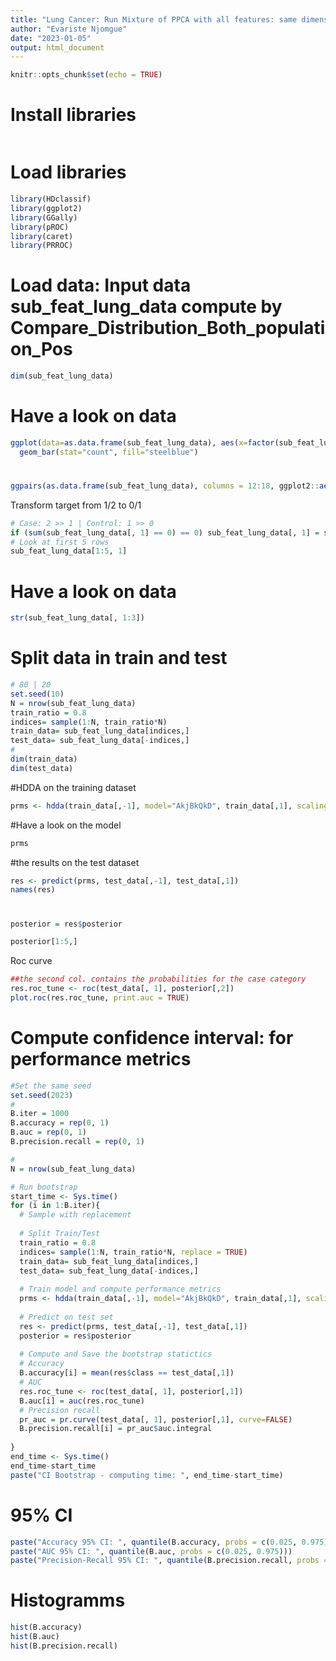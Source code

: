 ---
title: "Lung Cancer: Run Mixture of PPCA with all features: same dimension for components"
author: "Evariste Njomgue"
date: "2023-01-05"
output: html_document
---

```{r setup, include=FALSE}
knitr::opts_chunk$set(echo = TRUE)
```

# Install libraries
```{r eval=FALSE, include=FALSE}

```



# Load libraries
```{r}
library(HDclassif)
library(ggplot2)
library(GGally)
library(pROC)
library(caret)
library(PRROC)
```

# Load data: Input data sub_feat_lung_data compute by Compare_Distribution_Both_population_Pos
```{r}
dim(sub_feat_lung_data)
```

# Have a look on data
```{r}
ggplot(data=as.data.frame(sub_feat_lung_data), aes(x=factor(sub_feat_lung_data[,1]))) +
  geom_bar(stat="count", fill="steelblue")
```

# 
```{r}
ggpairs(as.data.frame(sub_feat_lung_data), columns = 12:18, ggplot2::aes(colour=as.character(sub_feat_lung_data[, 1]))) + theme_bw()
```


Transform target from 1/2 to 0/1
```{r}
# Case: 2 >> 1 | Control: 1 >> 0
if (sum(sub_feat_lung_data[, 1] == 0) == 0) sub_feat_lung_data[, 1] = sub_feat_lung_data[, 1] - 1
# Look at first 5 rows
sub_feat_lung_data[1:5, 1]
```


# Have a look on data
```{r}
str(sub_feat_lung_data[, 1:3])
```

# Split data in train and test
```{r}
# 80 | 20
set.seed(10)
N = nrow(sub_feat_lung_data)
train_ratio = 0.8
indices= sample(1:N, train_ratio*N)
train_data= sub_feat_lung_data[indices,]
test_data= sub_feat_lung_data[-indices,]
#
dim(train_data)
dim(test_data)
```

#HDDA on the training dataset
```{r}
prms <- hdda(train_data[,-1], model="AkjBkQkD", train_data[,1], scaling=TRUE)
```

#Have a look on the model
```{r}
prms
```


#the results on the test dataset
```{r}
res <- predict(prms, test_data[,-1], test_data[,1])
names(res)
```

#
```{r}
posterior = res$posterior
```

```{r}
posterior[1:5,]
```



Roc curve 
```{r}
##the second col. contains the probabilities for the case category
res.roc_tune <- roc(test_data[, 1], posterior[,2])
plot.roc(res.roc_tune, print.auc = TRUE)
```


# Compute confidence interval: for performance metrics
```{r}
#Set the same seed
set.seed(2023)
#
B.iter = 1000
B.accuracy = rep(0, 1)
B.auc = rep(0, 1)
B.precision.recall = rep(0, 1)

#
N = nrow(sub_feat_lung_data)

# Run bootstrap
start_time <- Sys.time()
for (i in 1:B.iter){
  # Sample with replacement
  
  # Split Train/Test
  train_ratio = 0.8
  indices= sample(1:N, train_ratio*N, replace = TRUE)
  train_data= sub_feat_lung_data[indices,]
  test_data= sub_feat_lung_data[-indices,]
  
  # Train model and compute performance metrics
  prms <- hdda(train_data[,-1], model="AkjBkQkD", train_data[,1], scaling=TRUE)
  
  # Predict on test set
  res <- predict(prms, test_data[,-1], test_data[,1])
  posterior = res$posterior
  
  # Compute and Save the bootstrap statictics
  # Accuracy
  B.accuracy[i] = mean(res$class == test_data[,1])
  # AUC
  res.roc_tune <- roc(test_data[, 1], posterior[,1])
  B.auc[i] = auc(res.roc_tune)
  # Precision recall
  pr_auc = pr.curve(test_data[, 1], posterior[,1], curve=FALSE)
  B.precision.recall[i] = pr_auc$auc.integral
  
}
end_time <- Sys.time()
end_time-start_time
paste("CI Bootstrap - computing time: ", end_time-start_time)
```


# 95% CI
```{r}
paste("Accuracy 95% CI: ", quantile(B.accuracy, probs = c(0.025, 0.975)))
paste("AUC 95% CI: ", quantile(B.auc, probs = c(0.025, 0.975)))
paste("Precision-Recall 95% CI: ", quantile(B.precision.recall, probs = c(0.025, 0.975)))
```


# Histogramms
```{r}
hist(B.accuracy)
hist(B.auc)
hist(B.precision.recall)
```






